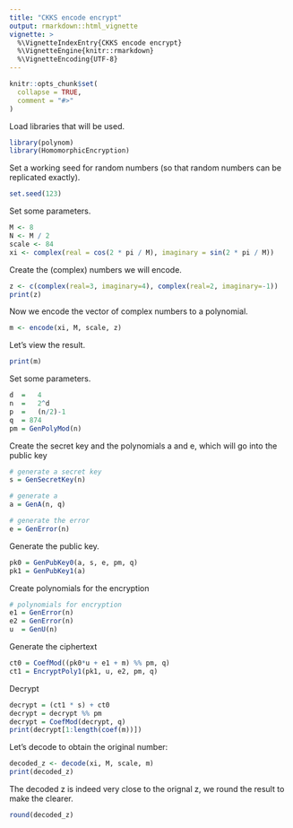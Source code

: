 ```yaml
---
title: "CKKS encode encrypt"
output: rmarkdown::html_vignette
vignette: >
  %\VignetteIndexEntry{CKKS encode encrypt}
  %\VignetteEngine{knitr::rmarkdown}
  %\VignetteEncoding{UTF-8}
---
```


```r
knitr::opts_chunk$set(
  collapse = TRUE,
  comment = "#>"
)
```

Load libraries that will be used.
```r
library(polynom)
library(HomomorphicEncryption)
```

Set a working seed for random numbers (so that random numbers can be replicated exactly).
```r
set.seed(123)
```

Set some parameters.
```r
M <- 8
N <- M / 2
scale <- 84
xi <- complex(real = cos(2 * pi / M), imaginary = sin(2 * pi / M))
```

Create the (complex) numbers we will encode.

```r
z <- c(complex(real=3, imaginary=4), complex(real=2, imaginary=-1))
print(z)
```

Now we encode the vector of complex numbers to a polynomial.

```r
m <- encode(xi, M, scale, z)
```

Let's view the result.

```r
print(m)
```

Set some parameters.
```r
d  =   4
n  =   2^d
p  =   (n/2)-1
q  = 874
pm = GenPolyMod(n)
```

Create the secret key and the polynomials a and e, which will go into the public key
```r
# generate a secret key
s = GenSecretKey(n)

# generate a
a = GenA(n, q)

# generate the error
e = GenError(n)
```

Generate the public key.
```r
pk0 = GenPubKey0(a, s, e, pm, q)
pk1 = GenPubKey1(a)
```

Create polynomials for the encryption
```r
# polynomials for encryption
e1 = GenError(n)
e2 = GenError(n)
u  = GenU(n)
```

Generate the ciphertext
```r
ct0 = CoefMod((pk0*u + e1 + m) %% pm, q)
ct1 = EncryptPoly1(pk1, u, e2, pm, q)
```

Decrypt
```r
decrypt = (ct1 * s) + ct0
decrypt = decrypt %% pm
decrypt = CoefMod(decrypt, q)
print(decrypt[1:length(coef(m))])
```


Let's decode to obtain the original number:

```r
decoded_z <- decode(xi, M, scale, m)
print(decoded_z)
```

The decoded z is indeed very close to the orignal z, we round the result to make the clearer.

```r
round(decoded_z)
```
